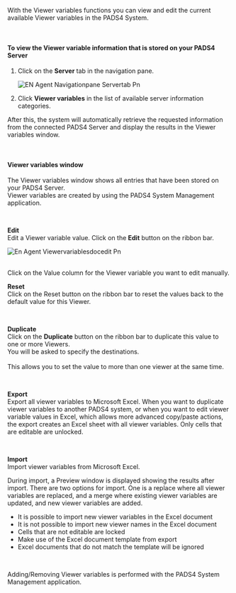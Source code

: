 With the Viewer variables functions you can view and edit the current available Viewer variables in the PADS4 System.

 

#### **To view the Viewer variable information that is stored on your PADS4 Server**

1. Click on the **Server** tab in the navigation pane.

   ![EN Agent Navigationpane Servertab Pn](/images/digital-signage/windows-applications/agent/remote-management-and-monitoring/EN-Agent-Navigationpane-Servertab.png)
2. Click **Viewer variables** in the list of available server information categories.

After this, the system will automatically retrieve the requested information from the connected PADS4 Server and display the results in the Viewer variables window.

 

#### **Viewer variables window**

The Viewer variables window shows all entries that have been stored on your PADS4 Server.\
Viewer variables are created by using the PADS4 System Management application.

 

**Edit**\
Edit a Viewer variable value. Click on the **Edit** button on the ribbon bar.

![En Agent Viewervariablesdocedit Pn](/images/digital-signage/windows-applications/agent/remote-management-and-monitoring/en_agent_viewervariablesdocedit.png)

\
Click on the Value column for the Viewer variable you want to edit manually.

**Reset**\
Click on the Reset button on the ribbon bar to reset the values back to the default value for this Viewer.

 

**Duplicate**\
Click on the **Duplicate** button on the ribbon bar to duplicate this value to one or more Viewers.\
You will be asked to specify the destinations.\
\
This allows you to set the value to more than one viewer at the same time.

 

**Export**\
Export all viewer variables to Microsoft Excel. When you want to duplicate viewer variables to another PADS4 system, or when you want to edit viewer variable values in Excel, which allows more advanced copy/paste actions, the export creates an Excel sheet with all viewer variables. Only cells that are editable are unlocked.

 

**Import**\
Import viewer variables from Microsoft Excel.

During import, a Preview window is displayed showing the results after import. There are two options for import. One is a replace where all viewer variables are replaced, and a merge where existing viewer variables are updated, and new viewer variables are added.

- It is possible to import new viewer variables in the Excel document
- It is not possible to import new viewer names in the Excel document
- Cells that are not editable are locked
- Make use of the Excel document template from export
- Excel documents that do not match the template will be ignored

 

<Warning>
  Adding/Removing Viewer variables is performed with the PADS4 System Management application.
</Warning>